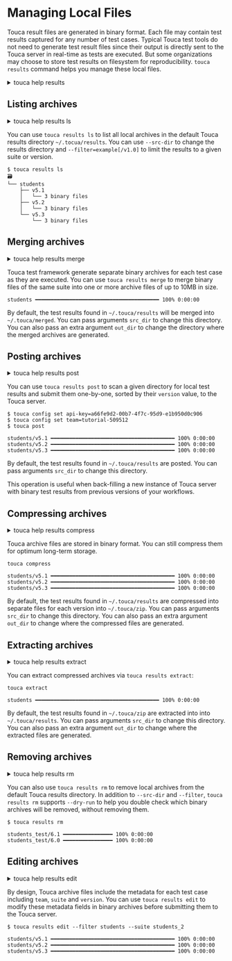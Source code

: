 # Managing Local Files

Touca result files are generated in binary format. Each file may contain test
results captured for any number of test cases. Typical Touca test tools do not
need to generate test result files since their output is directly sent to the
Touca server in real-time as tests are executed. But some organizations may
choose to store test results on filesystem for reproducibility. `touca results`
command helps you manage these local files.

<details>
<summary>touca help results</summary>

```plaintext
usage: touca results [-h] {list,merge,post,compress,extract,remove,edit} ...

Manage local test results

positional arguments:
    ls                  list local touca archive files
    merge               merge local touca archive files
    post                submit binary archives to a Touca server
    compress            Compress touca archive files
    extract             extract compressed binary archives
    remove              remove local touca archive files
    edit                Edit metadata of touca archive files
```

</details>

## Listing archives

<details>
<summary>touca help results ls</summary>

```plaintext
usage: touca results ls [--src-dir SRC_DIR] [--filter FILTER]

list local touca archive files

options:
  --src-dir SRC_DIR  Path to test results directory. Defaults to ~/.touca/results.
  --filter FILTER    Limit results to a given suite or version. Value should be in form of suite[/version].
```

</details>

You can use `touca results ls` to list all local archives in the default Touca
results directory `~/.tocua/results`. You can use `--src-dir` to change the
results directory and `--filter=example[/v1.0]` to limit the results to a given
suite or version.

```plaintext
$ touca results ls
🗃
└── students
    ├── v5.1
    │   └── 3 binary files
    ├── v5.2
    │   └── 3 binary files
    └── v5.3
        └── 3 binary files
```

## Merging archives

<details>
<summary>touca help results merge</summary>

```plaintext
usage: touca results merge [src_dir] [out_dir]

Merge local touca archive files

positional arguments:
  src_dir  Directory with with binary files. Defaults to ~/.touca/results.
  out_dir  Directory with merged files. Defaults to ~/.touca/merged.
```

</details>

Touca test framework generate separate binary archives for each test case as
they are executed. You can use `touca results merge` to merge binary files of
the same suite into one or more archive files of up to 10MB in size.

```plaintext
students ━━━━━━━━━━━━━━━━━━━━━━━━━━━━━━━━━━━━━━━━ 100% 0:00:00
```

By default, the test results found in `~/.touca/results` will be merged into
`~/.touca/merged`. You can pass arguments `src_dir` to change this directory.
You can also pass an extra argument `out_dir` to change the directory where the
merged archives are generated.

## Posting archives

<details>
<summary>touca help results post</summary>

```plaintext
usage: touca results post [--api-key API_KEY] [--api-url API_URL] [--dry-run] [src_dir]

submit binary archives to a Touca server

positional arguments:
  src_dir            Directory with binary files. defaults to ~/.touca/results

Credentials:
  Server API Key and URL. Not required when specified in the active configuration profile. Ignored when "--dry-run" is specified.

  --api-key API_KEY  Touca API Key
  --api-url API_URL  Touca API URL

Other:
  --dry-run          Check what your command would do when run without this option
```

</details>

You can use `touca results post` to scan a given directory for local test
results and submit them one-by-one, sorted by their `version` value, to the
Touca server.

```plaintext
$ touca config set api-key=a66fe9d2-00b7-4f7c-95d9-e1b950d0c906
$ touca config set team=tutorial-509512
$ touca post

students/v5.1 ━━━━━━━━━━━━━━━━━━━━━━━━━━━━━━━━━━━━━━━━ 100% 0:00:00
students/v5.2 ━━━━━━━━━━━━━━━━━━━━━━━━━━━━━━━━━━━━━━━━ 100% 0:00:00
students/v5.3 ━━━━━━━━━━━━━━━━━━━━━━━━━━━━━━━━━━━━━━━━ 100% 0:00:00
```

By default, the test results found in `~/.touca/results` are posted. You can
pass arguments `src_dir` to change this directory.

This operation is useful when back-filling a new instance of Touca server with
binary test results from previous versions of your workflows.

## Compressing archives

<details>
<summary>touca help results compress</summary>

```plaintext
usage: touca results compress [src_dir] [out_dir]

Compress touca archive files

positional arguments:
  src_dir  Path to test results directory. Defaults to ~/.touca/results.
  out_dir  Directory to store compressed files. Defaults to ~/.touca/zip
```

</details>

Touca archive files are stored in binary format. You can still compress them for
optimum long-term storage.

```plaintext
touca compress

students/v5.1 ━━━━━━━━━━━━━━━━━━━━━━━━━━━━━━━━━━━━━━━━ 100% 0:00:00
students/v5.2 ━━━━━━━━━━━━━━━━━━━━━━━━━━━━━━━━━━━━━━━━ 100% 0:00:00
students/v5.3 ━━━━━━━━━━━━━━━━━━━━━━━━━━━━━━━━━━━━━━━━ 100% 0:00:00
```

By default, the test results found in `~/.touca/results` are compressed into
separate files for each version into `~/.touca/zip`. You can pass arguments
`src_dir` to change this directory. You can also pass an extra argument
`out_dir` to change where the compressed files are generated.

## Extracting archives

<details>
<summary>touca help results extract</summary>

```plaintext
usage: touca results extract [src_dir] [out_dir]

Extract compressed binary archives

positional arguments:
  src_dir  Directory with compressed files. Defaults to ~/.touca/zip.
  out_dir  Directory to extract binary files into. Defaults to ~/.touca/results
```

</details>

You can extract compressed archives via `touca results extract`:

```plaintext
touca extract

students ━━━━━━━━━━━━━━━━━━━━━━━━━━━━━━━━━━━━━━━━ 100% 0:00:00
```

By default, the test results found in `~/.touca/zip` are extracted into into
`~/.touca/results`. You can pass arguments `src_dir` to change this directory.
You can also pass an extra argument `out_dir` to change where the extracted
files are generated.

## Removing archives

<details>
<summary>touca help results rm</summary>

```plaintext
usage: touca results rm [--src-dir SRC_DIR] [--filter FILTER] [--dry-run]

Remove local touca archive files

options:
  --src-dir SRC_DIR  Path to test results directory. Defaults to ~/.touca/results.
  --filter FILTER    Limit results to a given suite or version. Value should be in form of suite[/version].
  --dry-run          Check what your command would do when run without this option
```

</details>

You can also use `touca results rm` to remove local archives from the default
Touca results directory. In addition to `--src-dir` and `--filter`,
`touca results rm` supports `--dry-run` to help you double check which binary
archives will be removed, without removing them.

```plaintext
$ touca results rm

students_test/6.1 ━━━━━━━━━━━━━━━━ 100% 0:00:00
students_test/6.0 ━━━━━━━━━━━━━━━━ 100% 0:00:00
```

## Editing archives

<details>
<summary>touca help results edit</summary>

```plaintext
usage: touca results edit [--filter FILTER] [--team TEAM] [--suite SUITE] [--version VERSION] [src_dir] [out_dir]

Edit metadata of touca archive files

positional arguments:
  src_dir            Directory with with binary files. Defaults to ~/.touca/results.
  out_dir            Directory with modified files. Defaults to ~/.touca/modified.

options:
  --filter FILTER    Limit results to a given suite or version. Value should be in form of suite[/version].
  --team TEAM        new value for the team slug
  --suite SUITE      new value for the suite slug
  --version VERSION  new value for the version slug
```

</details>

By design, Touca archive files include the metadata for each test case including
`team`, `suite` and `version`. You can use `touca results edit` to modify these
metadata fields in binary archives before submitting them to the Touca server.

```plaintext
$ touca results edit --filter students --suite students_2

students/v5.1 ━━━━━━━━━━━━━━━━━━━━━━━━━━━━━━━━━━━━━━━━ 100% 0:00:00
students/v5.2 ━━━━━━━━━━━━━━━━━━━━━━━━━━━━━━━━━━━━━━━━ 100% 0:00:00
students/v5.3 ━━━━━━━━━━━━━━━━━━━━━━━━━━━━━━━━━━━━━━━━ 100% 0:00:00
```
